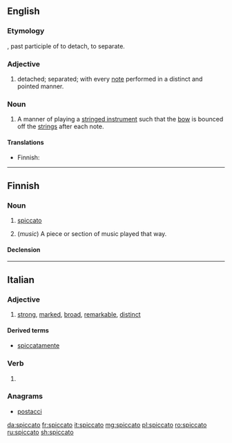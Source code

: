 ==English==

===Etymology===
{{etyl|it|en}}, past participle of {{m|it|spicare}} to detach, to separate.

===Adjective===
{{en-adj}}

# {{label|en|music}} detached; separated; with every [[note]] performed in a distinct and pointed manner.

===Noun===
{{en-noun}}

# {{label|en|music}} A manner of playing a [[stringed instrument]] such that the [[bow]] is bounced off the [[string|strings]] after each note.

====Translations====
{{trans-top|manner of playing}}
* Finnish: {{t|fi|spiccato}}
{{trans-mid}}
{{trans-bottom}}

----

==Finnish==

===Noun===
{{fi-noun}}

# {{label|fi|music}} [[#English|spiccato]] {{gloss|manner of playing a stringed instrument}}
# (''music'') A piece or section of music played that way.

====Declension====
{{fi-decl-palvelu|spiccato|a}}

----

==Italian==

===Adjective===
{{it-adj|spiccat}}

# [[strong]], [[marked]], [[broad]], [[remarkable]], [[distinct]]

====Derived terms====
* [[spiccatamente]]

===Verb===
{{it-pp|spiccat}}

# {{past participle of|spiccare|lang=it|nocat=1}}

===Anagrams===
* [[postacci#Italian|postacci]]

[[da:spiccato]]
[[fr:spiccato]]
[[it:spiccato]]
[[mg:spiccato]]
[[pl:spiccato]]
[[ro:spiccato]]
[[ru:spiccato]]
[[sh:spiccato]]